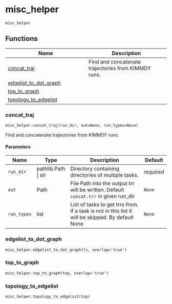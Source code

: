 # misc_helper { #kimmdy.misc_helper }

`misc_helper`

## Functions

| Name | Description |
| --- | --- |
| [concat_traj](#kimmdy.misc_helper.concat_traj) | Find and concatenate trajectories from KIMMDY runs. |
| [edgelist_to_dot_graph](#kimmdy.misc_helper.edgelist_to_dot_graph) |  |
| [top_to_graph](#kimmdy.misc_helper.top_to_graph) |  |
| [topology_to_edgelist](#kimmdy.misc_helper.topology_to_edgelist) |  |

### concat_traj { #kimmdy.misc_helper.concat_traj }

`misc_helper.concat_traj(run_dir, out=None, run_types=None)`

Find and concatenate trajectories from KIMMDY runs.

#### Parameters

| Name        | Type                | Description                                                                                       | Default    |
|-------------|---------------------|---------------------------------------------------------------------------------------------------|------------|
| `run_dir`   | pathlib.Path \| str | Directory containing directories of multiple tasks.                                               | _required_ |
| `out`       | Path                | File Path into the output trr will be written. Default `concat.trr` in given run_dir              | `None`     |
| `run_types` | list                | List of tasks to get trrs from. If a task is not in this list it will be skipped. By default None | `None`     |

### edgelist_to_dot_graph { #kimmdy.misc_helper.edgelist_to_dot_graph }

`misc_helper.edgelist_to_dot_graph(ls, overlap='true')`

### top_to_graph { #kimmdy.misc_helper.top_to_graph }

`misc_helper.top_to_graph(top, overlap='true')`

### topology_to_edgelist { #kimmdy.misc_helper.topology_to_edgelist }

`misc_helper.topology_to_edgelist(top)`